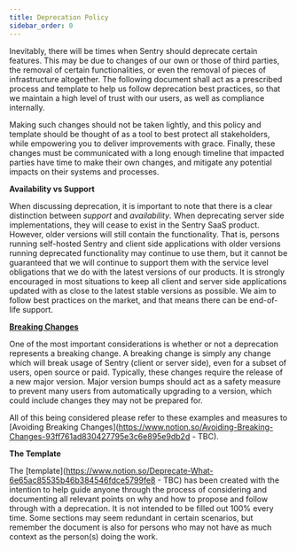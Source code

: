 ```yaml
---
title: Deprecation Policy
sidebar_order: 0
---
```


Inevitably, there will be times when Sentry should deprecate certain features. This may be due to changes of our own or those of third parties, the removal of certain functionalities, or even the removal of pieces of infrastructure altogether. The following document shall act as a prescribed process and template to help us follow deprecation best practices, so that we maintain a high level of trust with our users, as well as compliance internally.

Making such changes should not be taken lightly, and this policy and template should be thought of as a tool to best protect all stakeholders, while empowering you to deliver improvements with grace. Finally, these changes must be communicated with a long enough timeline that impacted parties have time to make their own changes, and mitigate any potential impacts on their systems and processes.

**Availability vs Support**

When discussing deprecation, it is important to note that there is a clear distinction between *support* and *availability*. When deprecating server side implementations, they will cease to exist in the Sentry SaaS product. However, older versions will still contain the functionality. That is, persons running self-hosted Sentry and client side applications with older versions running deprecated functionality may continue to use them, but it cannot be guaranteed that we will continue to support them with the service level obligations that we do with the latest versions of our products. It is strongly encouraged in most situations to keep all client and server side applications updated with as close to the latest stable versions as possible. We aim to follow best practices on the market, and that means there can be end-of-life support.

**[Breaking Changes](https://en.wikipedia.org/wiki/Deprecation#Software)** 

One of the most important considerations is whether or not a deprecation represents a breaking change. A breaking change is simply any change which will break usage of Sentry (client or server side), even for a subset of users, open source or paid. Typically, these changes require the release of a new major version. Major version bumps should act as a safety measure to prevent many users from automatically upgrading to a version, which could include changes they may not be prepared for.

All of this being considered please refer to these examples and measures to [Avoiding Breaking Changes](https://www.notion.so/Avoiding-Breaking-Changes-93ff761ad830427795e3c6e895e9db2d - TBC). 

**The Template**

The [template](https://www.notion.so/Deprecate-What-6e65ac85535b46b384546fdce5799fe8 - TBC) has been created with the intention to help guide anyone through the process of considering and documenting all relevant points on why and how to propose and follow through with a deprecation. It is not intended to be filled out 100% every time. Some sections may seem redundant in certain scenarios, but remember the document is also for persons who may not have as much context as the person(s) doing the work.
